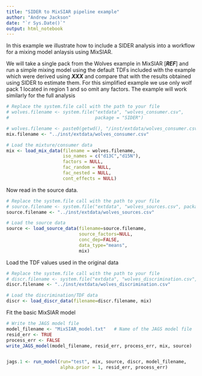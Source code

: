 ```yaml
---
title: "SIDER to MixSIAR pipeline example"
author: "Andrew Jackson"
date: "`r Sys.Date()`"
output: html_notebook
---
```


In this example we illustrate how to include a SIDER analysis into a workflow for a mixing model anlaysis using MixSIAR.

We will take a single pack from the Wolves example in MixSIAR [**_REF_**] and run a simple mixing model using the default TDFs included with the example which were derived using **_XXX_** and compare that with the results obtained using SIDER to estimate them. For this simplified example we use only wolf pack 1 located in region 1 and so omit any factors. The example will work similarly for the full analysis


```r

# Replace the system.file call with the path to your file
# wolves.filename <- system.file("extdata", "wolves_consumer.csv", 
#                                package = "SIDER")

# wolves.filename <- paste0(getwd(), "/inst/extdata/wolves_consumer.csv")
mix.filename <- "../inst/extdata/wolves_consumer.csv"

# Load the mixture/consumer data
mix <- load_mix_data(filename = wolves.filename, 
                     iso_names = c("d13C","d15N"), 
                     factors = NULL, 
                     fac_random = NULL, 
                     fac_nested = NULL, 
                     cont_effects = NULL)


```


Now read in the source data.
```r
# Replace the system.file call with the path to your file
# source.filename <- system.file("extdata", "wolves_sources.csv", package = "SIDER")
source.filename <- "../inst/extdata/wolves_sources.csv"

# Load the source data
source <- load_source_data(filename=source.filename,
                           source_factors=NULL, 
                           conc_dep=FALSE, 
                           data_type="means", 
                           mix)
```



Load the TDF values used in the original data

```r
# Replace the system.file call with the path to your file
# discr.filename <- system.file("extdata", "wolves_discrimination.csv", package = "MixSIAR")
discr.filename <- "../inst/extdata/wolves_discrimination.csv"

# Load the discrimination/TDF data
discr <- load_discr_data(filename=discr.filename, mix)

```


Fit the basic MixSIAR model

```r
# Write the JAGS model file
model_filename <- "MixSIAR_model.txt"   # Name of the JAGS model file
resid_err <- TRUE
process_err <- FALSE
write_JAGS_model(model_filename, resid_err, process_err, mix, source)


jags.1 <- run_model(run="test", mix, source, discr, model_filename, 
                    alpha.prior = 1, resid_err, process_err)

```


